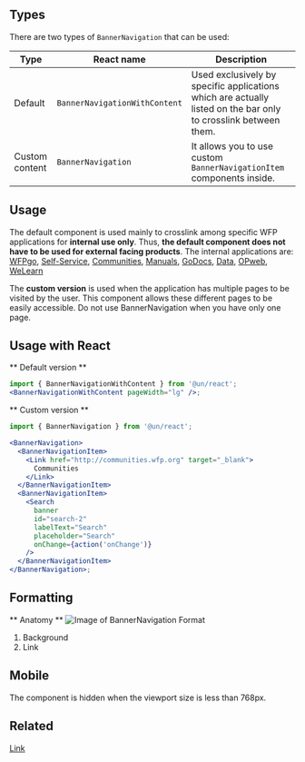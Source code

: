 
## Types

There are two types of `BannerNavigation` that can be used:

| Type           | React name                    | Description                                                                                                    |
| -------------- | ----------------------------- | -------------------------------------------------------------------------------------------------------------- |
| Default        | `BannerNavigationWithContent` | Used exclusively by specific applications which are actually listed on the bar only to crosslink between them. |
| Custom content | `BannerNavigation`            | It allows you to use custom `BannerNavigationItem` components inside.                                          |

## Usage

The default component is used mainly to crosslink among specific WFP applications for **internal use only**. Thus, **the default component does not have to be used for external facing products**. The internal applications are: [WFPgo](https://go.wfp.org), [Self-Service](https://selfservice.go.wf.org), [Communities](https://duckduckgo.com), [Manuals](https://duckduckgo.com), [GoDocs](https://duckduckgo.com), [Data](https://duckduckgo.com), [OPweb](https://duckduckgo.com), [WeLearn](https://duckduckgo.com)

The **custom version** is used when the application has multiple pages to be visited by the user. This component allows these different pages to be easily accessible. Do not use BannerNavigation when you have only one page.

## Usage with React

** Default version **

```jsx
import { BannerNavigationWithContent } from '@un/react';
<BannerNavigationWithContent pageWidth="lg" />;
```

** Custom version **

```jsx
import { BannerNavigation } from '@un/react';

<BannerNavigation>
  <BannerNavigationItem>
    <Link href="http://communities.wfp.org" target="_blank">
      Communities
    </Link>
  </BannerNavigationItem>
  <BannerNavigationItem>
    <Search
      banner
      id="search-2"
      labelText="Search"
      placeholder="Search"
      onChange={action('onChange')}
    />
  </BannerNavigationItem>
</BannerNavigation>;
```

## Formatting

** Anatomy **
![Image of BannerNavigation Format](https://github.com/wfp/ui/blob/component-updates/src/assets/formatting/BannerNavigation.png?raw=true)

1. Background
2. Link

## Mobile

The component is hidden when the viewport size is less than 768px.

## Related

[Link](?path=/docs/components-link--link-regular)
